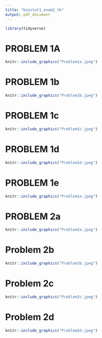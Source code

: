```yaml
---
title: "biostat1_exam2_tk"
output: pdf_document
---
```


```r
library(tidyverse)
```


# PROBLEM 1A 
```r
knitr::include_graphics("Problem1a.jpeg")
```

# PROBLEM 1b
```r
knitr::include_graphics("Problem1b.jpeg")
```


# PROBLEM 1c
```r
knitr::include_graphics("Problem1c.jpeg")
```

# PROBLEM 1d
```r
knitr::include_graphics("Problem1d.jpeg")
```


# PROBLEM 1e
```r
knitr::include_graphics("Problem1e.jpeg")
```




\newpage

# PROBLEM 2a
```r
knitr::include_graphics("Problem2a.jpeg")
```


# Problem 2b
```r
knitr::include_graphics("Problem2b.jpeg")
```


# Problem 2c
```r
knitr::include_graphics("Problem2c.jpeg")
```


# Problem 2d
```r
knitr::include_graphics("Problem2d.jpeg")
```

